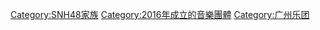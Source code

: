 [[Category:SNH48家族|Category:SNH48家族]]
[[Category:2016年成立的音樂團體|Category:2016年成立的音樂團體]]
[[Category:广州乐团|Category:广州乐团]]